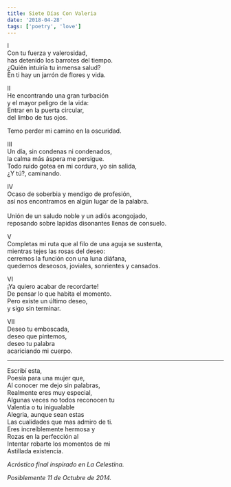 ```yaml
---
title: Siete Días Con Valeria
date: '2018-04-28'
tags: ['poetry', 'love']
---
```


<div className="italic">
I<br/>
Con tu fuerza y valerosidad,<br/>
has detenido los barrotes del tiempo.<br/> 
¿Quién intuiría tu inmensa salud?<br/>
En ti hay un jarrón de flores y vida.<br/>

II<br/>
He encontrando una gran turbación<br/>
y el mayor peligro de la vida:<br/>
Entrar en la puerta circular,<br/> 
del limbo de tus ojos.<br/>

Temo perder mi camino en la oscuridad.<br/>

III<br/>
Un día, sin condenas ni condenados,<br/>
la calma más áspera me persigue.<br/>
Todo ruido gotea en mi cordura, yo sin salida,<br/> 
¿Y tú?, caminando.<br/>

IV<br/> 
Ocaso de soberbia y mendigo de profesión,<br/>
así nos encontramos en algún lugar de la palabra.<br/>  
Unión de un saludo noble y un adiós acongojado,<br/>
reposando sobre lapidas disonantes llenas de consuelo.<br/>

V<br/>
Completas mi ruta que al filo de una aguja se sustenta,<br/> 
mientras tejes las rosas del deseo:<br/>
cerremos la función con una luna diáfana,<br/>
quedemos deseosos, joviales, sonrientes y cansados.<br/>

VI<br/>
¡Ya quiero acabar de recordarte!<br/>
De pensar lo que habita el momento.<br/>
Pero existe un último deseo,<br/>
y sigo sin terminar.<br/>

VII<br/>
Deseo tu emboscada,<br/>
deseo que pintemos,<br/>
deseo tu palabra<br/>
acariciando mi cuerpo.<br/>
</div>

***

<div className="italic">
Escribí esta,<br/>
Poesía para una mujer que,<br/>
Al conocer me dejo sin palabras,<br/>
Realmente eres muy especial,<br/>
Algunas veces no todos reconocen tu<br/>
Valentia o tu inigualable<br/>
Alegria, aunque sean estas<br/>
Las cualidades que mas admiro de ti.<br/>
Eres increíblemente hermosa y<br/>
Rozas en la perfección al<br/>
Intentar robarte los momentos de mi<br/>
Astillada existencia.<br/>
</div>

*Acróstico final inspirado en La Celestina.*

*Posiblemente 11 de Octubre de 2014.*